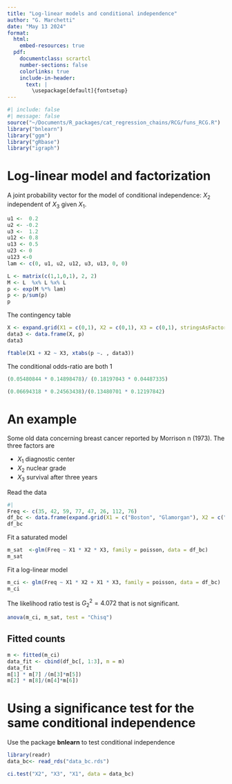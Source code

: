 ```yaml
---
title: "Log-linear models and conditional independence"
author: "G. Marchetti"
date: "May 13 2024"
format: 
  html:
    embed-resources: true
  pdf:
    documentclass: scrartcl
    number-sections: false
    colorlinks: true
    include-in-header: 
      text: | 
        \usepackage[default]{fontsetup} 
---
```


```{=tex}
\DeclareMathAlphabet{\mathcal}{OMS}{cmsy}{m}{n}
\setmathfont{NewCMMath-Regular.otf}
\newcommand{\ci}{\hspace{0.1em}\perp\hspace{-0.95em}\perp\, }
\renewcommand{\b}[1]{\boldsymbol{#1}}
```
```r
#| include: false
#| message: false
source("~/Documents/R_packages/cat_regression_chains/RCG/funs_RCG.R")
library("bnlearn") 
library("ggm")
library("gRbase")
library("igraph")
```


# Log-linear model and factorization

A joint probability vector for the model of conditional independence: $X_2$ independent of $X_3$ given $X_1$. 

```r
u1 <-  0.2
u2 <- -0.2
u3 <-  1.2
u12 <- 0.8
u13 <- 0.5
u23 <- 0
u123 <-0
lam <- c(0, u1, u2, u12, u3, u13, 0, 0)

L <- matrix(c(1,1,0,1), 2, 2)
M <- L  %x% L %x% L
p <- exp(M %*% lam)
p <- p/sum(p)
p
```
The contingency table
```r
X <- expand.grid(X1 = c(0,1), X2 = c(0,1), X3 = c(0,1), stringsAsFactors = TRUE)
data3 <- data.frame(X, p)
data3
```
```r
ftable(X1 + X2 ~ X3, xtabs(p ~. , data3))
```
The conditional odds-ratio are both 1
```r
(0.05480844 * 0.14898478)/ (0.18197043 * 0.04487335)
```
```r
(0.06694318 * 0.24563438)/(0.13480701 * 0.12197842)
```

# An example

Some old data concerning breast cancer reported by Morrison n (1973). The three factors are

- $X_1$ diagnostic center
- $X_2$ nuclear grade 
- $X_3$ survival after three years 


Read the data 

```r
#| 
Freq <- c(35, 42, 59, 77, 47, 26, 112, 76)
df_bc <- data.frame(expand.grid(X1 = c("Boston", "Glamorgan"), X2 = c("malignant", "benign"), X3 = c("died", "survived"), stringsAsFactors = TRUE), Freq)
df_bc
```


Fit a saturated model 

```r
m_sat  <-glm(Freq ~ X1 * X2 * X3, family = poisson, data = df_bc)
m_sat
```

Fit a log-linear model

```r
m_ci <- glm(Freq ~ X1 * X2 + X1 * X3, family = poisson, data = df_bc)
m_ci
```

The likelihood ratio test is $G^2_2 = 4.072$ that is not significant. 

```r
anova(m_ci, m_sat, test = "Chisq")
```




## Fitted counts

```r
m <- fitted(m_ci)
data_fit <- cbind(df_bc[, 1:3], m = m)
data_fit
m[1] * m[7] /(m[3]*m[5])
m[2] * m[8]/(m[4]*m[6])
```
# Using a significance test for the same conditional independence

Use the package **bnlearn**  to test conditional independence

```r
library(readr)
data_bc<- read_rds("data_bc.rds")

ci.test("X2", "X3", "X1", data = data_bc)
```
